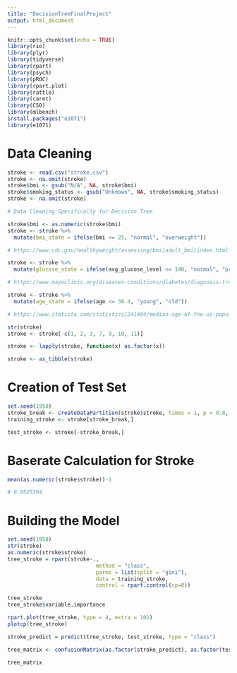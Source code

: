 ```yaml
---
title: "DecisionTreeFinalProject"
output: html_document
---
```


```r
knitr::opts_chunk$set(echo = TRUE)
library(rio)
library(plyr)
library(tidyverse)
library(rpart)
library(psych)
library(pROC)
library(rpart.plot)
library(rattle)
library(caret)
library(C50)
library(mlbench)
install.packages("e1071")
library(e1071)
```

# Data Cleaning

```r
stroke <- read.csv("stroke.csv")
stroke <- na.omit(stroke)
stroke$bmi <- gsub("N/A", NA, stroke$bmi)
stroke$smoking_status <- gsub("Unknown", NA, stroke$smoking_status)
stroke <- na.omit(stroke)

# Data Cleaning Specifically for Decision Tree

stroke$bmi <- as.numeric(stroke$bmi)
stroke <- stroke %>%
  mutate(bmi_state = ifelse(bmi <= 25, "normal", "overweight"))

# https://www.cdc.gov/healthyweight/assessing/bmi/adult_bmi/index.html

stroke <- stroke %>%
  mutate(glucose_state = ifelse(avg_glucose_level <= 140, "normal", "prediabetic"))

# https://www.mayoclinic.org/diseases-conditions/diabetes/diagnosis-treatment/drc-20371451#:~:text=A%20blood%20sugar%20level%20less,mmol%2FL)%20indicates%20prediabetes.

stroke <- stroke %>%
  mutate(age_state = ifelse(age <= 38.4, "young", "old"))

# https://www.statista.com/statistics/241494/median-age-of-the-us-population/#:~:text=In%202018%2C%20the%20median%20age,United%20States%20was%2038.4%20years.

str(stroke)
stroke <- stroke[-c(1, 2, 3, 7, 9, 10, 11)]

stroke <- lapply(stroke, function(x) as.factor(x))

stroke <- as_tibble(stroke)


```
# Creation of Test Set

```r
set.seed(1950)
stroke_break <- createDataPartition(stroke$stroke, times = 1, p = 0.8, list = FALSE)
training_stroke <- stroke[stroke_break,]

test_stroke <- stroke[-stroke_break,]


```

# Baserate Calculation for Stroke
```r
mean(as.numeric(stroke$stroke))-1

# 0.0525394
```

# Building the Model
```r
set.seed(1950)
str(stroke)
as.numeric(stroke$stroke)
tree_stroke = rpart(stroke~.,  
                            method = "class",
                            parms = list(split = "gini"),
                            data = training_stroke,
                            control = rpart.control(cp=0))


```

```r
tree_stroke
tree_stroke$variable.importance
```

```r
rpart.plot(tree_stroke, type = 4, extra = 101)
plotcp(tree_stroke)

stroke_predict = predict(tree_stroke, test_stroke, type = "class")
```

```r
tree_matrix <- confusionMatrix(as.factor(stroke_predict), as.factor(test_stroke$stroke), positive = "1", dnn = c("Prediction", "Actual"), mode = "sens_spec")

tree_matrix
```

